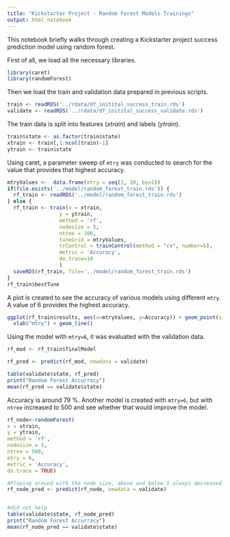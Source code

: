 ```yaml
---
title: "Kickstarter Project - Random Forest Models Trainings"
output: html_notebook
---
```


This notebook briefly walks through creating a Kickstarter project success prediction model using random forest.

First of all, we load all the necessary libraries.

```r
library(caret) 
library(randomForest)
```

Then we load the train and validation data prepared in previous scripts.

```r
train <- readRDS('../rdata/df_initital_success_train.rds')
validate <- readRDS('../rdata/df_initital_success_validate.rds')
```

The train data is split into features (*xtrain*) and labels (*ytrain*).

```r
train$state <- as.factor(train$state)
xtrain <- train[,1:ncol(train)-1]
ytrain <- train$state
```

Using caret, a parameter sweep of `mtry` was conducted to search for the value that provides that highest accuracy.

```r
mtryValues <-  data.frame(mtry = seq(1, 20, by=1))
if(file.exists('../model/random_forest_train.rds')) {
  rf_train <- readRDS('../model/random_forest_train.rds')
} else {
  rf_train <- train(x = xtrain,
                 y = ytrain,
                 method = 'rf',
                 nodesize = 5,
                 ntree = 100,
                 tuneGrid = mtryValues,
                 trControl = trainControl(method = "cv", number=5),
                 metric = 'Accuracy',
                 do.trace=10
                 )
  saveRDS(rf_train, file='../model/random_forest_train.rds')
}
rf_train$bestTune
```

A plot is created to see the accuracy of various models using different `mtry`. A value of 6 provides the highest accuracy.

```r
ggplot(rf_train$results, aes(x=mtryValues, y=Accuracy)) + geom_point(size=3) +
  xlab("mtry") + geom_line()
```

Using the model with `mtry=6`, it was evaluated with the validation data.

```r
rf_mod <- rf_train$finalModel

rf_pred <- predict(rf_mod, newdata = validate)

table(validate$state, rf_pred)
print("Random Forest Accurracy")
mean(rf_pred == validate$state)
```

Accuracy is around 79 %. Another model is created with `mtry=6`, but with `ntree` increased to 500 and see whether that would improve the model.

```r
rf_node<-randomForest(
x = xtrain,
y = ytrain,
method = 'rf',
nodesize = 5,
ntree = 500,
mtry = 6,
metric = 'Accuracy',
do.trace = TRUE)
```

```r
#Playing around with the node size, above and below 5 always decreased accuracy
rf_node_pred <- predict(rf_node, newdata = validate)


#did not help
table(validate$state, rf_node_pred)
print("Random Forest Accurracy")
mean(rf_node_pred == validate$state)

```